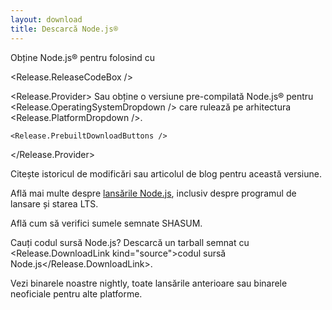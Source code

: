 ```yaml
---
layout: download
title: Descarcă Node.js®
---
```


<section>
  Obține Node.js® <Release.VersionDropdown /> pentru <Release.OperatingSystemDropdown /> folosind <Release.InstallationMethodDropdown /> cu <Release.PackageManagerDropdown />

<Release.ReleaseCodeBox />

  <Release.Provider>
    Sau obține o versiune pre-compilată Node.js® pentru <Release.OperatingSystemDropdown /> care rulează pe arhitectura <Release.PlatformDropdown />.

    <Release.PrebuiltDownloadButtons />

  </Release.Provider>
</section>

<section>
  Citește <Release.ChangelogLink>istoricul de modificări</Release.ChangelogLink> sau <Release.BlogPostLink>articolul de blog</Release.BlogPostLink> pentru această versiune.

Află mai multe despre [lansările Node.js](/about/previous-releases), inclusiv despre programul de lansare și starea LTS.

Află cum să <LinkWithArrow href="https://github.com/nodejs/node#verifying-binaries">verifici sumele semnate SHASUM</LinkWithArrow>.

Cauți codul sursă Node.js? Descarcă un tarball semnat cu <Release.DownloadLink kind="source">codul sursă Node.js</Release.DownloadLink>.

Vezi binarele noastre <LinkWithArrow href="https://nodejs.org/download/nightly/">nightly</LinkWithArrow>, toate <LinkWithArrow href="https://nodejs.org/download/release/">lansările anterioare</LinkWithArrow> sau <LinkWithArrow href="https://unofficial-builds.nodejs.org/download/">binarele neoficiale</LinkWithArrow> pentru alte platforme.

</section>
